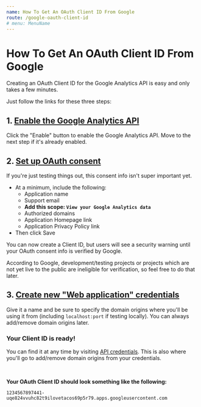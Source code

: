 ```yaml
---
name: How To Get An OAuth Client ID From Google
route: /google-oauth-client-id
# menu: MenuName
---
```



<GoogleAnalytics trackingId={TRACKING_ID} />

# How To Get An OAuth Client ID From Google

Creating an OAuth Client ID for the Google Analytics API is easy and only takes a few minutes.

Just follow the links for these three steps:

## 1. [Enable the Google Analytics API](https://console.developers.google.com/apis/library/analytics.googleapis.com)
  
Click the "Enable" button to enable the Google Analytics API. Move to the next step if it's already enabled.

## 2. [Set up OAuth consent](https://console.developers.google.com/apis/credentials/consent) 

If you're just testing things out, this consent info isn't super important yet.

- At a minimum, include the following:
  - Application name
  - Support email
  - **Add this scope: `View your Google Analytics data`**
  - Authorized domains
  - Application Homepage link
  - Application Privacy Policy link
- Then click Save

You can now create a Client ID, but users will see a security warning until your OAuth consent info is verified by Google.

According to Google, development/testing projects or projects which are not yet live to the public are ineligible for verification, so feel free to do that later.

## 3. [Create new "Web application" credentials](https://console.developers.google.com/apis/credentials/oauthclient)
  
Give it a name and be sure to specify the domain origins where you'll be using it from (including `localhost:port` if testing locally). You can always add/remove domain origins later.

### Your Client ID is ready!

You can find it at any time by visiting [API credentials](https://console.developers.google.com/apis/credentials). This is also where you'll go to add/remove domain origins from your credentials.

<br/>

**Your OAuth Client ID should look something like the following:**

```
1234567897441-uqe824vvuhc82t9ilovetacos69p5r79.apps.googleusercontent.com
```

<CreatedBy author="DevBoldly" url="https://devboldly.com/" emoji="🍺" emojiLabel="Beer"/>